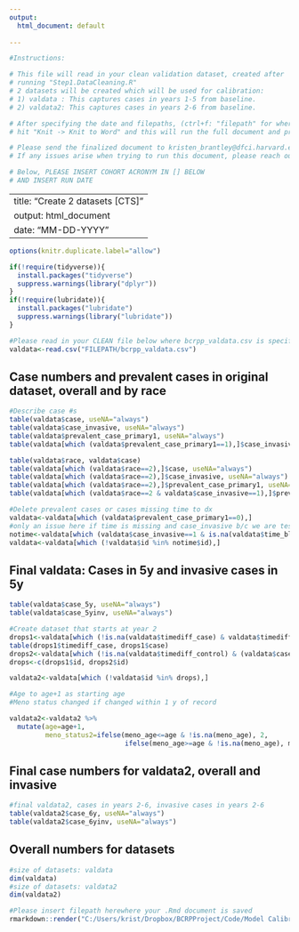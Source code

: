 ---
output:
  html_document: default
  
---
```{r instructions, include=FALSE}
#Instructions:

# This file will read in your clean validation dataset, created after
# running "Step1.DataCleaning.R"
# 2 datasets will be created which will be used for calibration:
# 1) valdata : This captures cases in years 1-5 from baseline.
# 2) valdata2: This captures cases in years 2-6 from baseline. 

# After specifying the date and filepaths, (ctrl+f: "filepath" for where to insert), you can simply:
# hit "Knit -> Knit to Word" and this will run the full document and produce output.

# Please send the finalized document to kristen_brantley@dfci.harvard.edu
# If any issues arise when trying to run this document, please reach out to Kristen Brantley.

# Below, PLEASE INSERT COHORT ACRONYM IN [] BELOW 
# AND INSERT RUN DATE
```

---
title: "Create 2 datasets [CTS]"
output: html_document
date: "MM-DD-YYYY"
---

```{r setup, include=FALSE}
options(knitr.duplicate.label="allow")
```

```{r load, include=FALSE, echo=FALSE}
if(!require(tidyverse)){
  install.packages("tidyverse")
  suppress.warnings(library("dplyr"))
}
if(!require(lubridate)){
  install.packages("lubridate")
  suppress.warnings(library("lubridate"))
}
```

```{r data, include=FALSE}
#Please read in your CLEAN file below where bcrpp_valdata.csv is specified.
valdata<-read.csv("FILEPATH/bcrpp_valdata.csv")

```

## Case numbers and prevalent cases in original dataset, overall and by race

```{r describe}
#Describe case #s
table(valdata$case, useNA="always")
table(valdata$case_invasive, useNA="always")
table(valdata$prevalent_case_primary1, useNA="always")
table(valdata[which (valdata$prevalent_case_primary1==1),]$case_invasive , useNA="always")

table(valdata$race, valdata$case)
table(valdata[which (valdata$race==2),]$case, useNA="always")
table(valdata[which (valdata$race==2),]$case_invasive, useNA="always")
table(valdata[which (valdata$race==2),]$prevalent_case_primary1, useNA="always")
table(valdata[which (valdata$race==2 & valdata$case_invasive==1),]$prevalent_case_primary1, useNA="always")
```

```{r new, include=FALSE}
#Delete prevalent cases or cases missing time to dx
valdata<-valdata[which (valdata$prevalent_case_primary1==0),]
#only an issue here if time is missing and case_invasive b/c we are testing invasive model
notime<-valdata[which (valdata$case_invasive==1 & is.na(valdata$time_bltodx1)),]
valdata<-valdata[which (!valdata$id %in% notime$id),]
```


## Final valdata: Cases in 5y and invasive cases in 5y
```{r finalnums}
table(valdata$case_5y, useNA="always")
table(valdata$case_5yinv, useNA="always")
```

```{r new2, include=FALSE}
#Create dataset that starts at year 2
drops1<-valdata[which (!is.na(valdata$timediff_case) & valdata$timediff_case<2),]
table(drops1$timediff_case, drops1$case)
drops2<-valdata[which (!is.na(valdata$timediff_control) & (valdata$case==0) & valdata$timediff_control<2),]
drops<-c(drops1$id, drops2$id)

valdata2<-valdata[which (!valdata$id %in% drops),]
```

```{r chunk, include=FALSE}
#Age to age+1 as starting age
#Meno status changed if changed within 1 y of record

valdata2<-valdata2 %>%
  mutate(age=age+1,
         meno_status2=ifelse(meno_age<=age & !is.na(meno_age), 2, 
                             ifelse(meno_age>=age & !is.na(meno_age), meno_status2, meno_status2)))
```

## Final case numbers for valdata2, overall and invasive

```{r final nums2}
#final valdata2, cases in years 2-6, invasive cases in years 2-6
table(valdata2$case_6y, useNA="always")
table(valdata2$case_6yinv, useNA="always")
```

## Overall numbers for datasets

```{r dim}
#size of datasets: valdata
dim(valdata)
#size of datasets: valdata2
dim(valdata2)

```
```{r}
#Please insert filepath herewhere your .Rmd document is saved
rmarkdown::render("C:/Users/krist/Dropbox/BCRPProject/Code/Model Calibration/External Code/Step2.Create2datasets.Rmd")
```